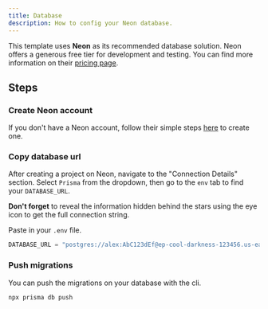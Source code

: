 ```yaml
---
title: Database
description: How to config your Neon database.
---
```


This template uses **Neon** as its recommended database solution. Neon offers a generous free tier for development and testing. You can find more information on their [pricing page](https://neon.tech/pricing).

## Steps

<Steps>

### Create Neon account

If you don't have a Neon account, follow their simple steps [here](https://neon.tech/docs/get-started-with-neon/signing-up) to create one.

### Copy database url

After creating a project on Neon, navigate to the "Connection Details" section. Select `Prisma` from the dropdown, then go to the `env` tab to find your `DATABASE_URL`.

<Callout type="warning">
  <b>Don't forget</b> to reveal the information hidden behind the stars using the eye icon to get the full connection string.
</Callout>

Paste in your `.env` file.

```js
DATABASE_URL = "postgres://alex:AbC123dEf@ep-cool-darkness-123456.us-east-2.aws.neon.tech/dbname";
```

### Push migrations

You can push the migrations on your database with the cli.

```bash
npx prisma db push
```

</Steps>
